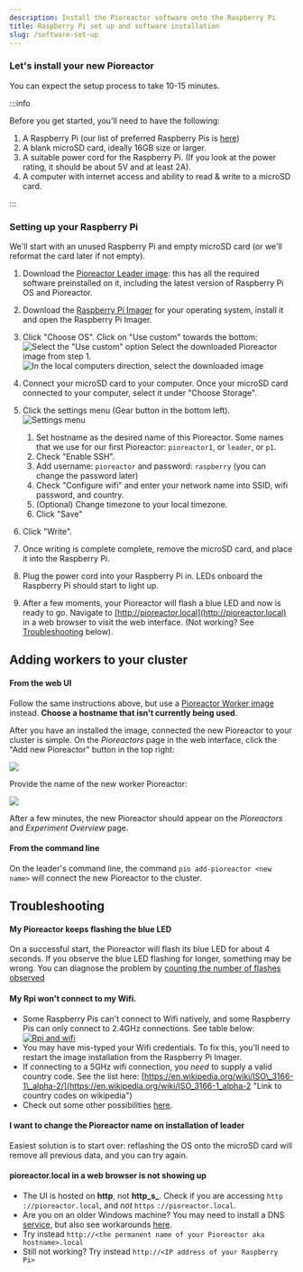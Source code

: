 ```yaml
---
description: Install the Pioreactor software onto the Raspberry Pi
title: Raspberry Pi set up and software installation
slug: /software-set-up
---
```




### Let's install your new Pioreactor

You can expect the setup process to take 10-15 minutes.


:::info

Before you get started, you'll need to have the following:

1.  A Raspberry Pi (our list of preferred Raspberry Pis is [here](/user-guide/common-questions#what-raspberry-pi-hardware-can-i-use-i-see-raspberry-pi-1-2-3-4-a-b--zero---its-confusing))
2.  A blank microSD card, ideally 16GB size or larger.
3.  A suitable power cord for the Raspberry Pi. (If you look at the power rating, it should be about 5V and at least 2A).
4.  A computer with internet access and ability to read & write to a microSD card.

:::

### Setting up your Raspberry Pi


We'll start with an unused Raspberry Pi and empty microSD card (or we'll reformat the card later if not empty).

1. Download the [Pioreactor Leader image](https://github.com/pioreactor/pioreactor/releases/latest/download/pioreactor_leader_worker.img.zip): this has all the required software preinstalled on it, including the latest version of Raspberry Pi OS and Pioreactor.
2. Download the [Raspberry Pi Imager](https://www.raspberrypi.org/software/) for your operating system, install it and open the Raspberry Pi Imager.
2.  Click "Choose OS". Click on "Use custom" towards the bottom:
    ![Select the "Use custom" option](/img/user-guide/use_custom_image.png)
    Select the downloaded Pioreactor image from step 1.
    ![In the local computers direction, select the downloaded image](/img/user-guide/select_new_image.png)
2. Connect your microSD card to your computer. Once your microSD card connected to your computer, select it under "Choose Storage".
4. Click the settings menu (Gear button in the bottom left).
  ![Settings menu](/img/user-guide/ctrlshiftx.png)

    1. Set hostname as the desired name of this Pioreactor. Some names that we use for our first Pioreactor: `pioreactor1`, or `leader`, or `p1`.
    2. Check "Enable SSH".
    3. Add username: `pioreactor` and password: `raspberry` (you can change the password later)
    3. Check "Configure wifi" and enter your network name into SSID, wifi password, and country.
    4. (Optional) Change timezone to your local timezone.
    5. Click "Save"

4.  Click "Write".
4.  Once writing is complete complete, remove the microSD card, and place it into the Raspberry Pi.
6.  Plug the power cord into your Raspberry Pi in. LEDs onboard the Raspberry Pi should start to light up.
7.  After a few moments, your Pioreactor will flash a blue LED and now is ready to go. Navigate to [http://pioreactor.local](http://pioreactor.local) in a web browser to visit the web interface. (Not working? See [Troubleshooting](#troubleshooting) below).



## Adding workers to your cluster

#### From the web UI

Follow the same instructions above, but use a [Pioreactor Worker image](https://github.com/pioreactor/pioreactor/releases/latest/download/leader_worker.img.zip) instead. **Choose a hostname that isn't currently being used**.

After you have an installed the image, connected the new Pioreactor to your cluster is simple. On the _Pioreactors_ page in the web interface, click the "Add new Pioreactor" button in the top right:

![](https://user-images.githubusercontent.com/884032/104632720-201a8e00-566c-11eb-9e80-6fb2346411c9.png)

Provide the name of the new worker Pioreactor:

![](https://user-images.githubusercontent.com/884032/104633581-586e9c00-566d-11eb-9ea9-cffbf55d7303.png)

After a few minutes, the new Pioreactor should appear on the _Pioreactors_ and _Experiment Overview_ page.

#### From the command line

On the leader's command line, the command `pio add-pioreactor <new name>` will connect the new Pioreactor to the cluster.

## Troubleshooting

#### My Pioreactor keeps flashing the blue LED
On a successful start, the Pioreactor will flash its blue LED for about 4 seconds. If you observe the blue LED flashing for longer, something may be wrong. You can diagnose the problem by [counting the number of flashes observed](/user-guide/error-codes)



#### My Rpi won't connect to my Wifi.

*   Some Raspberry Pis can't connect to Wifi natively, and some Raspberry Pis can only connect to 2.4GHz connections. See table below: [![Rpi and wifi](https://user-images.githubusercontent.com/884032/105118696-e945dd00-5a9c-11eb-91f5-0cc77cdc1422.png)](https://user-images.githubusercontent.com/884032/105118696-e945dd00-5a9c-11eb-91f5-0cc77cdc1422.png)[](https://user-images.githubusercontent.com/884032/105118696-e945dd00-5a9c-11eb-91f5-0cc77cdc1422.png)
*   You may have mis-typed your Wifi credentials. To fix this, you'll need to restart the image installation from the Raspberry Pi Imager.
*   If connecting to a 5GHz wifi connection, you _need_ to supply a valid country code. See the list here: [https://en.wikipedia.org/wiki/ISO\_3166-1\_alpha-2/](https://en.wikipedia.org/wiki/ISO_3166-1_alpha-2 "Link to country codes on wikipedia")
*   Check out some other possibilities [here](https://community.octoprint.org/t/wifi-setup-and-troubleshooting/184#heading--troubleshooting).


#### I want to change the Pioreactor name on installation of leader

Easiest solution is to start over: reflashing the OS onto the microSD card will remove all previous data, and you can try again.

#### pioreactor.local in a web browser is not showing up

*   The UI is hosted on **http**, not **http_s_**. Check if you are accessing `http` `://pioreactor.local`, and _not_ `https` `://pioreactor.local`.
*   Are you on an older Windows machine? You may need to install a DNS [service](https://learn.adafruit.com/bonjour-zeroconf-networking-for-windows-and-linux/overview#microsoft-windows-914263-8), but also see workarounds [here](https://github.com/OutsourcedGuru/octoprint-name-resolution-hacks).
*   Try instead `http://<the permanent name of your Pioreactor aka hostname>.local`
*   Still not working? Try instead `http://<IP address of your Raspberry Pi>`
